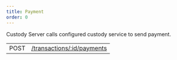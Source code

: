 ```yaml
---
title: Payment
order: 0
---
```



Custody Server calls configured custody service to send payment.

<EndpointsTable title="Endpoints">

| | |
| --- | --------------------- |
| POST | [/transactions/:id/payments](../send-payment.api.mdx) |


</EndpointsTable>
